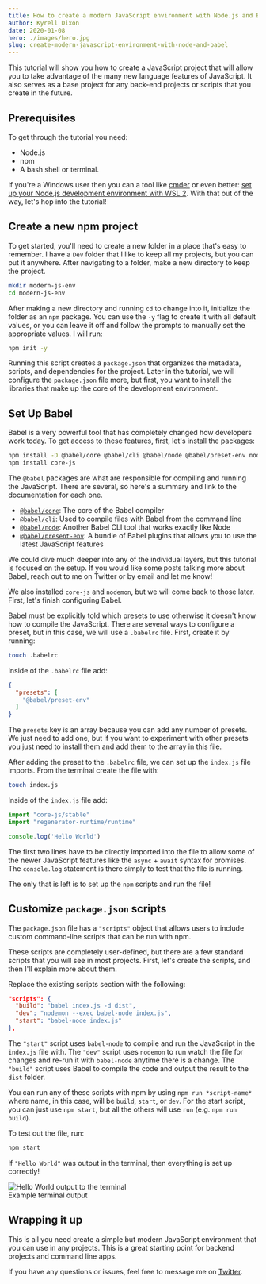 ```yaml
---
title: How to create a modern JavaScript environment with Node.js and Babel
author: Kyrell Dixon
date: 2020-01-08
hero: ./images/hero.jpg
slug: create-modern-javascript-environment-with-node-and-babel
---
```


This tutorial will show you how to create a JavaScript project that will allow you to take advantage
of the many new language features of JavaScript. It also serves as a base project for any back-end projects
or scripts that you create in the future.

## Prerequisites

To get through the tutorial you need:
* Node.js
* npm
* A bash shell or terminal.

If you're a Windows user then you can a tool like [cmder](https://cmder.net/)
or even better: [set up your Node.js development environment with WSL 2](https://docs.microsoft.com/en-us/windows/nodejs/setup-on-wsl2).
With that out of the way, let's hop into the tutorial!

## Create a new npm project

To get started, you'll need to create a new folder in a place that's easy to remember. I have a `Dev` folder that I like to keep
all my projects, but you can put it anywhere. After navigating to a folder, make a new directory to keep the project.

```bash
mkdir modern-js-env
cd modern-js-env
```

After making a new directory and running `cd` to change into it, initialize the folder as an `npm` package.
You can use the `-y` flag to create it with all default values, or you can leave it off and follow the prompts to manually
set the appropriate values. I will run:

```bash
npm init -y
```

Running this script creates a `package.json` that organizes the metadata, scripts, and dependencies for the project.
Later in the tutorial, we will configure the `package.json` file more, but first, you want to install the libraries that make up the core of the development environment.

## Set Up Babel

Babel is a very powerful tool that has completely changed how developers work today.
To get access to these features, first, let's install the packages:

```bash
npm install -D @babel/core @babel/cli @babel/node @babel/preset-env nodemon
npm install core-js
```

The `@babel` packages are what are responsible for compiling and running the JavaScript. There are several, so here's a summary and link to the documentation for each one.

* [`@babel/core`](https://babeljs.io/docs/en/babel-core): The core of the Babel compiler
* [`@babel/cli`](https://babeljs.io/docs/en/babel-cli): Used to compile files with Babel from the command line
* [`@babel/node`](https://babeljs.io/docs/en/babel-node): Another Babel CLI tool that works exactly like Node
* [`@babel/present-env`](https://babeljs.io/docs/en/babel-preset-env): A bundle of Babel plugins that allows you to use the latest JavaScript features

We could dive much deeper into any of the individual layers, but this tutorial is focused on the setup. If you would like some posts talking more about Babel, reach out to me on Twitter or by email and let me know!

We also installed `core-js` and `nodemon`, but we will come back to those later. First, let's finish configuring Babel.

Babel must be explicitly told which presets to use otherwise it doesn't know how to compile the JavaScript. There are several ways to configure a preset,
but in this case, we will use a `.babelrc` file. First, create it by running:

```bash
touch .babelrc
```

Inside of the `.babelrc` file add:

```json
{
  "presets": [
    "@babel/preset-env"
  ]
}
```

The `presets` key is an array because you can add any number of presets. We just need to add one, but if you want to experiment with other presets
you just need to install them and add them to the array in this file.

After adding the preset to the `.babelrc` file, we can set up the `index.js` file imports. From the terminal create the file with:

```bash
touch index.js
```

Inside of the `index.js` file add:

```js
import "core-js/stable"
import "regenerator-runtime/runtime"

console.log('Hello World')
```

The first two lines have to be directly imported into the file to allow some of the newer JavaScript features like the `async` + `await` syntax for promises.
The `console.log` statement is there simply to test that the file is running.

The only that is left is to set up the `npm` scripts and run the file!

## Customize `package.json` scripts

The `package.json` file has a `"scripts"` object that allows users to include custom command-line scripts that can be run with npm.

These scripts are completely user-defined, but there are a few standard scripts that you will see in most projects. First, let's create the scripts, and then I'll
explain more about them.

Replace the existing scripts section with the following:

```json
"scripts": {
  "build": "babel index.js -d dist",
  "dev": "nodemon --exec babel-node index.js",
  "start": "babel-node index.js"
},
```

The `"start"` script uses `babel-node` to compile and run the JavaScript in the `index.js` file with.
The `"dev"` script uses `nodemon` to run watch the file for changes and re-run it with `babel-node` anytime there is a change.
The `"build"` script uses Babel to compile the code and output the result to the `dist` folder.

You can run any of these scripts with npm by using `npm run *script-name*` where name, in this case, will be `build`, `start`, or `dev`.
For the start script, you can just use `npm start`, but all the others will use `run` (e.g. `npm run build`).

To test out the file, run:

```bash
npm start
```

If `"Hello World"` was output in the terminal, then everything is set up correctly!

<div className="Image__Medium">
  <img
    src="./images/hello-world-cli.jpg"
    title="Hello World output to terminal"
    alt="Hello World output to the terminal"
  />
</div>

<figcaption>Example terminal output</figcaption>

## Wrapping it up

This is all you need create a simple but modern JavaScript environment that you can use in any projects. This is a great starting point for
backend projects and command line apps.

If you have any questions or issues, feel free to message me on [Twitter](https://www.twitter.com/kyrelldixon).
